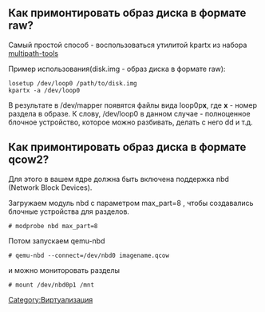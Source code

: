 == Как примонтировать образ диска в формате raw? ==

Самый простой способ - воспользоваться утилитой kpartx из набора [http://christophe.varoqui.free.fr/ multipath-tools]

Пример использования(disk.img - образ диска в формате raw):
<pre>
losetup /dev/loop0 /path/to/disk.img
kpartx -a /dev/loop0
</pre>

В результате в /dev/mapper появятся файлы вида loop0p<b>x</b>, где <b>x</b> - номер раздела в образе. К слову, /dev/loop0 в данном случае - полноценное блочное устройство, которое можно разбивать, делать с него dd и т.д.

== Как примонтировать образ диска в формате qcow2? ==

Для этого в вашем ядре должна быть включена поддержка nbd (Network Block Devices).

Загружаем модуль nbd с параметром max_part=8 , чтобы создавались блочные устройства для разделов.

<pre>
# modprobe nbd max_part=8
</pre>

Потом запускаем qemu-nbd

<pre>
# qemu-nbd --connect=/dev/nbd0 imagename.qcow
</pre>

и можно мониторовать разделы

<pre>
# mount /dev/nbd0p1 /mnt
</pre>

[[Category:Виртуализация]]